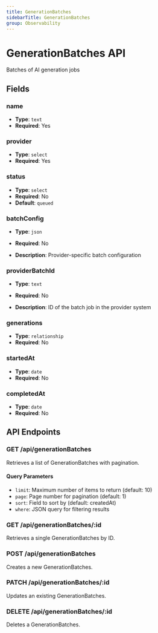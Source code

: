 ```yaml
---
title: GenerationBatches
sidebarTitle: GenerationBatches
group: Observability
---
```


# GenerationBatches API

Batches of AI generation jobs

## Fields

### name

- **Type**: `text`
- **Required**: Yes




### provider

- **Type**: `select`
- **Required**: Yes




### status

- **Type**: `select`
- **Required**: No
- **Default**: `queued`



### batchConfig

- **Type**: `json`
- **Required**: No

- **Description**: Provider-specific batch configuration


### providerBatchId

- **Type**: `text`
- **Required**: No

- **Description**: ID of the batch job in the provider system


### generations

- **Type**: `relationship`
- **Required**: No




### startedAt

- **Type**: `date`
- **Required**: No




### completedAt

- **Type**: `date`
- **Required**: No





## API Endpoints

### GET /api/generationBatches
Retrieves a list of GenerationBatches with pagination.

#### Query Parameters
- `limit`: Maximum number of items to return (default: 10)
- `page`: Page number for pagination (default: 1)
- `sort`: Field to sort by (default: createdAt)
- `where`: JSON query for filtering results

### GET /api/generationBatches/:id
Retrieves a single GenerationBatches by ID.

### POST /api/generationBatches
Creates a new GenerationBatches.

### PATCH /api/generationBatches/:id
Updates an existing GenerationBatches.

### DELETE /api/generationBatches/:id
Deletes a GenerationBatches.

